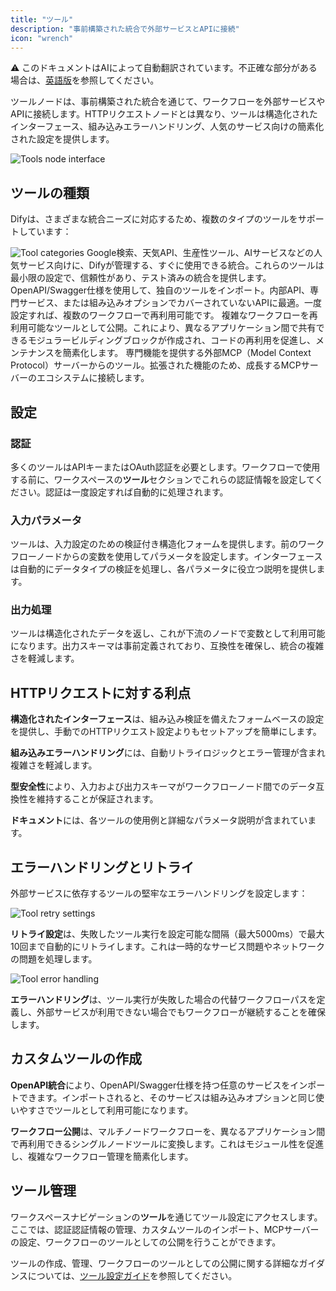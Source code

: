 ```yaml
---
title: "ツール"
description: "事前構築された統合で外部サービスとAPIに接続"
icon: "wrench"
---
```


<Note> ⚠️ このドキュメントはAIによって自動翻訳されています。不正確な部分がある場合は、[英語版](/en/documentation/pages/nodes/tools)を参照してください。</Note>


ツールノードは、事前構築された統合を通じて、ワークフローを外部サービスやAPIに接続します。HTTPリクエストノードとは異なり、ツールは構造化されたインターフェース、組み込みエラーハンドリング、人気のサービス向けの簡素化された設定を提供します。

<Frame caption="ツールノード設定インターフェース">
  <img src="https://assets-docs.dify.ai/dify-enterprise-mintlify/en/guides/workflow/node/0f0255764a3f459f0b3c708db1cb32c9.png" alt="Tools node interface" />
</Frame>

## ツールの種類

Difyは、さまざまな統合ニーズに対応するため、複数のタイプのツールをサポートしています：

<Frame caption="利用可能なツールカテゴリとオプション">
  <img src="https://assets-docs.dify.ai/2025/04/f37cce4ccbb7456154cfa9eacda6b322.png" alt="Tool categories" />
</Frame>

<Tabs>
  <Tab title="組み込みツール">
    Google検索、天気API、生産性ツール、AIサービスなどの人気サービス向けに、Difyが管理する、すぐに使用できる統合。これらのツールは最小限の設定で、信頼性があり、テスト済みの統合を提供します。
  </Tab>
  
  <Tab title="カスタムツール">
    OpenAPI/Swagger仕様を使用して、独自のツールをインポート。内部API、専門サービス、または組み込みオプションでカバーされていないAPIに最適。一度設定すれば、複数のワークフローで再利用可能です。
  </Tab>
  
  <Tab title="ワークフローツール">
    複雑なワークフローを再利用可能なツールとして公開。これにより、異なるアプリケーション間で共有できるモジュラービルディングブロックが作成され、コードの再利用を促進し、メンテナンスを簡素化します。
  </Tab>
  
  <Tab title="MCPツール">
    専門機能を提供する外部MCP（Model Context Protocol）サーバーからのツール。拡張された機能のため、成長するMCPサーバーのエコシステムに接続します。
  </Tab>
</Tabs>

## 設定

### 認証

多くのツールはAPIキーまたはOAuth認証を必要とします。ワークフローで使用する前に、ワークスペースの**ツール**セクションでこれらの認証情報を設定してください。認証は一度設定すれば自動的に処理されます。

### 入力パラメータ

ツールは、入力設定のための検証付き構造化フォームを提供します。前のワークフローノードからの変数を使用してパラメータを設定します。インターフェースは自動的にデータタイプの検証を処理し、各パラメータに役立つ説明を提供します。

### 出力処理

ツールは構造化されたデータを返し、これが下流のノードで変数として利用可能になります。出力スキーマは事前定義されており、互換性を確保し、統合の複雑さを軽減します。

## HTTPリクエストに対する利点

**構造化されたインターフェース**は、組み込み検証を備えたフォームベースの設定を提供し、手動でのHTTPリクエスト設定よりもセットアップを簡単にします。

**組み込みエラーハンドリング**には、自動リトライロジックとエラー管理が含まれ複雑さを軽減します。

**型安全性**により、入力および出力スキーマがワークフローノード間でのデータ互換性を維持することが保証されます。

**ドキュメント**には、各ツールの使用例と詳細なパラメータ説明が含まれています。

## エラーハンドリングとリトライ

外部サービスに依存するツールの堅牢なエラーハンドリングを設定します：

<Frame caption="ツールリトライ設定">
  <img src="https://assets-docs.dify.ai/2024/12/34867b2d910d74d2671cd40287200480.png" alt="Tool retry settings" />
</Frame>

**リトライ設定**は、失敗したツール実行を設定可能な間隔（最大5000ms）で最大10回まで自動的にリトライします。これは一時的なサービス問題やネットワークの問題を処理します。

<Frame caption="ツールエラーハンドリングオプション">
  <img src="https://assets-docs.dify.ai/2024/12/39dc3b5881d9a5fe35b877971f70d3a6.png" alt="Tool error handling" />
</Frame>

**エラーハンドリング**は、ツール実行が失敗した場合の代替ワークフローパスを定義し、外部サービスが利用できない場合でもワークフローが継続することを確保します。

## カスタムツールの作成

**OpenAPI統合**により、OpenAPI/Swagger仕様を持つ任意のサービスをインポートできます。インポートされると、そのサービスは組み込みオプションと同じ使いやすさでツールとして利用可能になります。

**ワークフロー公開**は、マルチノードワークフローを、異なるアプリケーション間で再利用できるシングルノードツールに変換します。これはモジュール性を促進し、複雑なワークフロー管理を簡素化します。

## ツール管理

ワークスペースナビゲーションの**ツール**を通じてツール設定にアクセスします。ここでは、認証認証情報の管理、カスタムツールのインポート、MCPサーバーの設定、ワークフローのツールとしての公開を行うことができます。

ツールの作成、管理、ワークフローのツールとしての公開に関する詳細なガイダンスについては、[ツール設定ガイド](/en/guides/tools)を参照してください。

